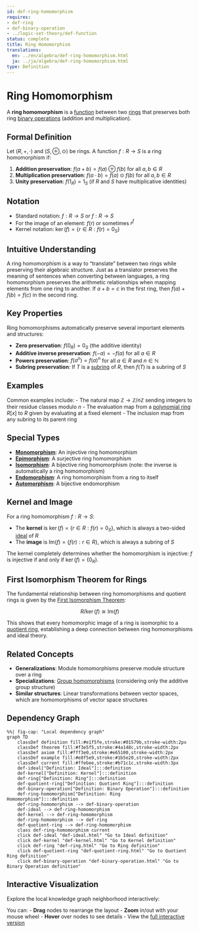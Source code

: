 ```yaml
---
id: def-ring-homomorphism
requires:
- def-ring
- def-binary-operation
- ../logic-set-theory/def-function
status: complete
title: Ring Homomorphism
translations:
  en: ../en/algebra/def-ring-homomorphism.html
  ja: ../ja/algebra/def-ring-homomorphism.html
type: Definition
---
```


# Ring Homomorphism {#def-ring-homomorphism}

A **ring homomorphism** is a [function](../logic-set-theory/def-function.qmd) between two [rings](def-ring.qmd) that preserves both ring [binary operations](def-binary-operation.qmd) (addition and multiplication).

## Formal Definition

Let $(R, +, \cdot)$ and $(S, \oplus, \odot)$ be rings. A function $f: R \to S$ is a ring homomorphism if:

1. **Addition preservation**: $f(a + b) = f(a) \oplus f(b)$ for all $a, b \in R$
2. **Multiplication preservation**: $f(a \cdot b) = f(a) \odot f(b)$ for all $a, b \in R$
3. **Unity preservation**: $f(1_R) = 1_S$ (if $R$ and $S$ have multiplicative identities)

## Notation

- Standard notation: $f: R \to S$ or $f: R \rightarrow S$
- For the image of an element: $f(r)$ or sometimes $r^f$
- Kernel notation: $\ker(f) = \{r \in R : f(r) = 0_S\}$

## Intuitive Understanding

A ring homomorphism is a way to "translate" between two rings while preserving their algebraic structure. Just as a translator preserves the meaning of sentences when converting between languages, a ring homomorphism preserves the arithmetic relationships when mapping elements from one ring to another. If $a + b = c$ in the first ring, then $f(a) + f(b) = f(c)$ in the second ring.

## Key Properties

Ring homomorphisms automatically preserve several important elements and structures:

- **Zero preservation**: $f(0_R) = 0_S$ (the additive identity)
- **Additive inverse preservation**: $f(-a) = -f(a)$ for all $a \in R$
- **Powers preservation**: $f(a^n) = f(a)^n$ for all $a \in R$ and $n \in \mathbb{N}$
- **Subring preservation**: If $T$ is a [subring](def-subring.qmd) of $R$, then $f(T)$ is a subring of $S$

## Examples

Common examples include:
- The natural map $\mathbb{Z} \to \mathbb{Z}/n\mathbb{Z}$ sending integers to their residue classes modulo $n$
- The evaluation map from a [polynomial ring](def-polynomial-ring.qmd) $R[x]$ to $R$ given by evaluating at a fixed element
- The inclusion map from any subring to its parent ring

## Special Types

- **[Monomorphism](../category-theory/def-monomorphism.qmd)**: An injective ring homomorphism
- **[Epimorphism](../category-theory/def-epimorphism.qmd)**: A surjective ring homomorphism
- **[Isomorphism](def-isomorphism.qmd)**: A bijective ring homomorphism (note: the inverse is automatically a ring homomorphism)
- **[Endomorphism](def-endomorphism.qmd)**: A ring homomorphism from a ring to itself
- **[Automorphism](def-automorphism.qmd)**: A bijective endomorphism

## Kernel and Image

For a ring homomorphism $f: R \to S$:

- The **kernel** is $\ker(f) = \{r \in R : f(r) = 0_S\}$, which is always a two-sided [ideal](def-ideal.qmd) of $R$
- The **image** is $\text{Im}(f) = \{f(r) : r \in R\}$, which is always a subring of $S$

The kernel completely determines whether the homomorphism is injective: $f$ is injective if and only if $\ker(f) = \{0_R\}$.

## First Isomorphism Theorem for Rings

The fundamental relationship between ring homomorphisms and quotient rings is given by the [First Isomorphism Theorem](thm-first-isomorphism.qmd):

$$R/\ker(f) \cong \text{Im}(f)$$

This shows that every homomorphic image of a ring is isomorphic to a [quotient ring](def-quotient-ring.qmd), establishing a deep connection between ring homomorphisms and ideal theory.

## Related Concepts

- **Generalizations**: Module homomorphisms preserve module structure over a ring
- **Specializations**: [Group homomorphisms](def-homomorphism.qmd) (considering only the additive group structure)
- **Similar structures**: Linear transformations between vector spaces, which are homomorphisms of vector space structures

## Dependency Graph

```mermaid
%%| fig-cap: "Local dependency graph"
graph TD
    classDef definition fill:#e1f5fe,stroke:#01579b,stroke-width:2px
    classDef theorem fill:#f3e5f5,stroke:#4a148c,stroke-width:2px
    classDef axiom fill:#fff3e0,stroke:#e65100,stroke-width:2px
    classDef example fill:#e8f5e9,stroke:#1b5e20,stroke-width:2px
    classDef current fill:#ffebee,stroke:#b71c1c,stroke-width:3px
    def-ideal["Definition: Ideal"]:::definition
    def-kernel["Definition: Kernel"]:::definition
    def-ring["Definition: Ring"]:::definition
    def-quotient-ring["Definition: Quotient Ring"]:::definition
    def-binary-operation["Definition: Binary Operation"]:::definition
    def-ring-homomorphism["Definition: Ring Homomorphism"]:::definition
    def-ring-homomorphism --> def-binary-operation
    def-ideal --> def-ring-homomorphism
    def-kernel --> def-ring-homomorphism
    def-ring-homomorphism --> def-ring
    def-quotient-ring --> def-ring-homomorphism
    class def-ring-homomorphism current
    click def-ideal "def-ideal.html" "Go to Ideal definition"
    click def-kernel "def-kernel.html" "Go to Kernel definition"
    click def-ring "def-ring.html" "Go to Ring definition"
    click def-quotient-ring "def-quotient-ring.html" "Go to Quotient Ring definition"
    click def-binary-operation "def-binary-operation.html" "Go to Binary Operation definition"
```

## Interactive Visualization

Explore the local knowledge graph neighborhood interactively:

::: {.graph-viz data-id="def-ring-homomorphism" data-width="700" data-height="500"}
:::

You can:
- **Drag** nodes to rearrange the layout
- **Zoom** in/out with your mouse wheel
- **Hover** over nodes to see details
- View the [full interactive version](../../output/interactive/en/def-ring-homomorphism.html){target="_blank"}
